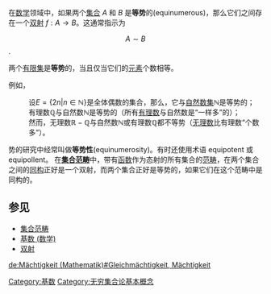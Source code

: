 在[[数学|数学]]领域中，如果两个[[集合_(数学)|集合]] ''A'' 和 ''B'' 是'''等势'''的(equinumerous)，那么它们之间存在一个[[双射|双射]] <math>f : A \to B</math>。这通常指示为

:<math>A \sim B</math>.

两个[[有限集|有限集]]是'''等势'''的，当且仅当它们的[[元素_(數學)|元素]]个数相等。

例如，
:设<math>E=\left\{2n|n\in \mathbb{N}\right\}</math>是全体偶数的集合，那么，它与[[自然数|自然数集]]<math>\mathbb{N}</math>是等势的；
:有理数<math>\mathbb{Q}</math>与自然数<math>\mathbb{N}</math>是等势的（所有[[有理数|有理数]]与自然数是“一样多”的）；
:然而，无理数<math>\mathbb{R}-\mathbb{Q}</math>与自然数<math>\mathbb{N}</math>或有理数<math>\mathbb{Q}</math>都不等势（[[无理数|无理数]]比有理数“个数多”）。
势的研究中经常叫做'''等势性'''(equinumerosity)。有时还使用术语 equipotent 或 equipollent。
在'''[[集合范畴|集合范畴]]'''中，带有[[函数|函数]]作为态射的所有集合的[[范畴论_(数学)|范畴]]，在两个集合之间的[[同构|同构]]正好是一个双射，而两个集合正好是等势的，如果它们在这个范畴中是同构的。

==参见==

*[[集合范畴|集合范畴]]
*[[基数_(数学)|基数 (数学)]]
*[[双射|双射]]

{{math-stub}}

[[Category:基数|Category:基数]]
[[Category:无穷集合论基本概念|Category:无穷集合论基本概念]]

[[de:Mächtigkeit_(Mathematik)#Gleichmächtigkeit,_Mächtigkeit|de:Mächtigkeit (Mathematik)#Gleichmächtigkeit, Mächtigkeit]]